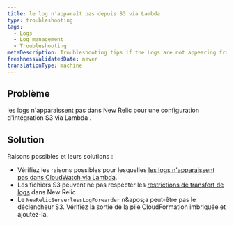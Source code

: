 ```yaml
---
title: le log n'apparaît pas depuis S3 via Lambda
type: troubleshooting
tags:
  - Logs
  - Log management
  - Troubleshooting
metaDescription: Troubleshooting tips if the Logs are not appearing from S3 via Lambda.
freshnessValidatedDate: never
translationType: machine
---
```


## Problème

les logs n'apparaissent pas dans New Relic pour une configuration d'intégration S3 via Lambda .

## Solution

Raisons possibles et leurs solutions :

* Vérifiez les raisons possibles pour lesquelles [les logs n'apparaissent pas dans CloudWatch via Lambda](/docs/logs/troubleshooting/aws-log-integration-issues/logs-not-appearing-from-cloudwatch-lambda).
* Les fichiers S3 peuvent ne pas respecter les [restrictions de transfert de logs](/docs/logs/troubleshooting/aws-log-integration-issues/log-forwarding-restrictions) dans New Relic.
* Le `NewRelicServerlessLogForwarder` n&amp;apos;a peut-être pas le déclencheur S3. Vérifiez la sortie de la pile CloudFormation imbriquée et ajoutez-la.